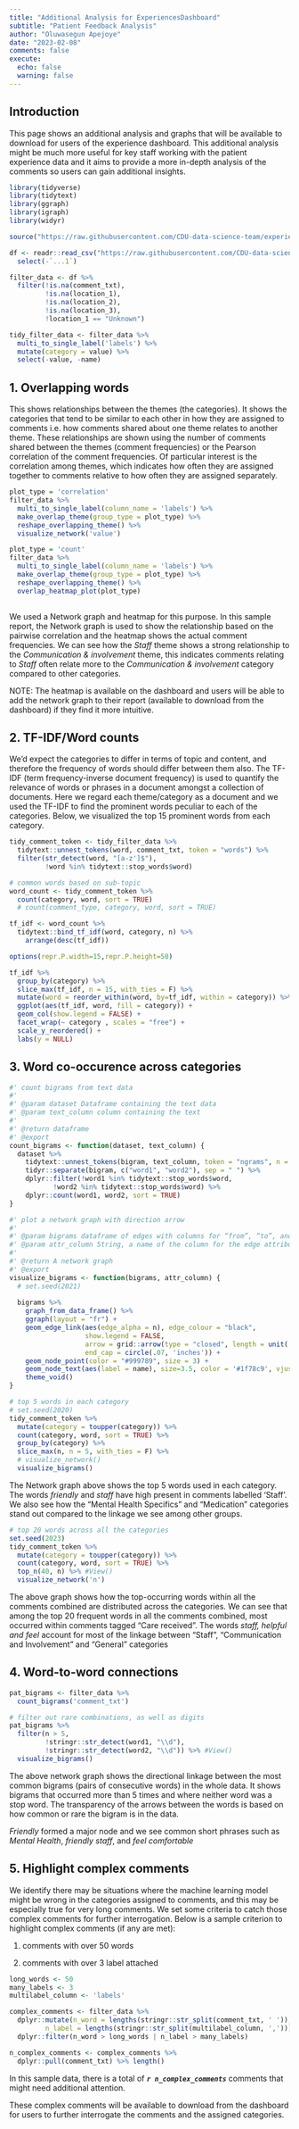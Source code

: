 ```yaml
---
title: "Additional Analysis for ExperiencesDashboard"
subtitle: "Patient Feedback Analysis"
author: "Oluwasegun Apejoye"
date: "2023-02-08"
comments: false
execute:
  echo: false
  warning: false
---
```


## Introduction

This page shows an additional analysis and graphs that will be available to download for users of the experience dashboard. This additional analysis might be much more useful for key staff working with the patient experience data and it aims to provide a more in-depth analysis of the comments so users can gain additional insights.

```r
library(tidyverse)
library(tidytext)
library(ggraph)
library(igraph)
library(widyr)

source("https://raw.githubusercontent.com/CDU-data-science-team/experiencesdashboard/development/R/utils_overlap_plot_helpers.R")

df <- readr::read_csv("https://raw.githubusercontent.com/CDU-data-science-team/experiencesdashboard/development/data-raw/multilabeled_data.csv", show_col_types = FALSE) %>%
  select(-`...1`)

filter_data <- df %>%
  filter(!is.na(comment_txt),
         !is.na(location_1),
         !is.na(location_2),
         !is.na(location_3),
         !location_1 == "Unknown") 

tidy_filter_data <- filter_data %>%
  multi_to_single_label('labels') %>% 
  mutate(category = value) %>% 
  select(-value, -name)

```

## 1. Overlapping words

This shows relationships between the themes (the categories). It shows the categories that tend to be similar to each other in how they are assigned to comments i.e. how comments shared about one theme relates to another theme. These relationships are shown using the number of comments shared between the themes (comment frequencies) or the Pearson correlation of the comment frequencies. Of particular interest is the correlation among themes, which indicates how often they are assigned together to comments relative to how often they are assigned separately.

```r
plot_type = 'correlation'
filter_data %>% 
  multi_to_single_label(column_name = 'labels') %>% 
  make_overlap_theme(group_type = plot_type) %>% 
  reshape_overlapping_theme() %>% 
  visualize_network('value')

plot_type = 'count'
filter_data %>% 
  multi_to_single_label(column_name = 'labels') %>% 
  make_overlap_theme(group_type = plot_type) %>% 
  reshape_overlapping_theme() %>%  
  overlap_heatmap_plot(plot_type)
  
```

We used a Network graph and heatmap for this purpose. In this sample report, the Network graph is used to show the relationship based on the pairwise correlation and the heatmap shows the actual comment frequencies. We can see how the *Staff* theme shows a strong relationship to the *Communication & involvement* theme, this indicates comments relating to *Staff* often relate more to the *Communication & involvement* category compared to other categories.

NOTE: The heatmap is available on the dashboard and users will be able to add the network graph to their report (available to download from the dashboard) if they find it more intuitive.

## 2. TF-IDF/Word counts

We’d expect the categories to differ in terms of topic and content, and therefore the frequency of words should differ between them also. The TF-IDF (term frequency-inverse document frequency) is used to quantify the relevance of words or phrases in a document amongst a collection of documents. Here we regard each theme/category as a document and we used the TF-IDF to find the prominent words peculiar to each of the categories. Below, we visualized the top 15 prominent words from each category.

```r
tidy_comment_token <- tidy_filter_data %>% 
  tidytext::unnest_tokens(word, comment_txt, token = "words") %>%
  filter(str_detect(word, "[a-z']$"),
         !word %in% tidytext::stop_words$word)

# common words based on sub-topic
word_count <- tidy_comment_token %>% 
  count(category, word, sort = TRUE) 
  # count(comment_type, category, word, sort = TRUE) 

tf_idf <- word_count %>%
  tidytext::bind_tf_idf(word, category, n) %>%
    arrange(desc(tf_idf))

options(repr.P.width=15,repr.P.height=50)

tf_idf %>%
  group_by(category) %>%
  slice_max(tf_idf, n = 15, with_ties = F) %>%
  mutate(word = reorder_within(word, by=tf_idf, within = category)) %>%   
  ggplot(aes(tf_idf, word, fill = category)) +
  geom_col(show.legend = FALSE) +
  facet_wrap(~ category , scales = "free") +
  scale_y_reordered() +
  labs(y = NULL)
```

## 3. Word co-occurence across categories

```r
#' count bigrams from text data
#'
#' @param dataset Dataframe containing the text data
#' @param text_column column containing the text
#'
#' @return dataframe
#' @export
count_bigrams <- function(dataset, text_column) {
  dataset %>%
    tidytext::unnest_tokens(bigram, text_column, token = "ngrams", n = 2) %>%
    tidyr::separate(bigram, c("word1", "word2"), sep = " ") %>%
    dplyr::filter(!word1 %in% tidytext::stop_words$word,
           !word2 %in% tidytext::stop_words$word) %>%
    dplyr::count(word1, word2, sort = TRUE)
}

#' plot a network graph with direction arrow
#'
#' @param bigrams dataframe of edges with columns for “from”, “to”, and edge attributes. “from” and “to” column names can be any name
#' @param attr_column String, a name of the column for the edge attributes 
#'
#' @return A network graph
#' @export
visualize_bigrams <- function(bigrams, attr_column) {
  # set.seed(2021)
  
  bigrams %>%
    graph_from_data_frame() %>% 
    ggraph(layout = "fr") +
    geom_edge_link(aes(edge_alpha = n), edge_colour = "black",
                   show.legend = FALSE,
                   arrow = grid::arrow(type = "closed", length = unit(.07, "inches")),
                   end_cap = circle(.07, 'inches')) +
    geom_node_point(color = "#999789", size = 3) +
    geom_node_text(aes(label = name), size=3.5, color = '#1f78c9', vjust = 1) +
    theme_void()
}

# top 5 words in each category 
# set.seed(2020)
tidy_comment_token %>% 
  mutate(category = toupper(category)) %>% 
  count(category, word, sort = TRUE) %>% 
  group_by(category) %>%
  slice_max(n, n = 5, with_ties = F) %>%
  # visualize_network()
  visualize_bigrams()
```

The Network graph above shows the top 5 words used in each category. The words *friendly* and *staff* have high present in comments labelled 'Staff'. We also see how the "Mental Health Specifics" and "Medication" categories stand out compared to the linkage we see among other groups.

```r
# top 20 words across all the categories
set.seed(2023)
tidy_comment_token %>% 
  mutate(category = toupper(category)) %>% 
  count(category, word, sort = TRUE) %>% 
  top_n(40, n) %>% #View()
  visualize_network('n')

```

The above graph shows how the top-occurring words within all the comments combined are distributed across the categories. We can see that among the top 20 frequent words in all the comments combined, most occurred within comments tagged "Care received". The words *staff, helpful and feel* account for most of the linkage between "Staff", "Communication and Involvement" and "General" categories

## 4. Word-to-word connections

```r
pat_bigrams <- filter_data %>%
  count_bigrams('comment_txt')

# filter out rare combinations, as well as digits
pat_bigrams %>%
  filter(n > 5,
         !stringr::str_detect(word1, "\\d"),
         !stringr::str_detect(word2, "\\d")) %>% #View()
  visualize_bigrams()

```

The above network graph shows the directional linkage between the most common bigrams (pairs of consecutive words) in the whole data. It shows bigrams that occurred more than 5 times and where neither word was a stop word. The transparency of the arrows between the words is based on how common or rare the bigram is in the data.

*Friendly* formed a major node and we see common short phrases such as *Mental Health*, *friendly staff*, and *feel comfortable*

## 5. Highlight complex comments  

We identify there may be situations where the machine learning model might be wrong in the categories assigned to comments, and this may be especially true for very long comments. We set some criteria to catch those complex comments for further interrogation. Below is a sample criterion to highlight complex comments (if any are met):

1. comments with over 50 words

2. comments with over 3 label attached
 
```r

long_words <- 50
many_labels <- 3
multilabel_column <- 'labels'

complex_comments <- filter_data %>% 
  dplyr::mutate(n_word = lengths(stringr::str_split(comment_txt, ' ')),
         n_label = lengths(stringr::str_split(multilabel_column, ','))) %>% 
  dplyr::filter(n_word > long_words | n_label > many_labels) 

n_complex_comments <- complex_comments %>% 
  dplyr::pull(comment_txt) %>% length()

```


In this sample data, there is a total of **_`r n_complex_comments`_** comments that might need additional attention. 

These complex comments will be available to download from the dashboard for users to further interrogate the comments and the assigned categories.